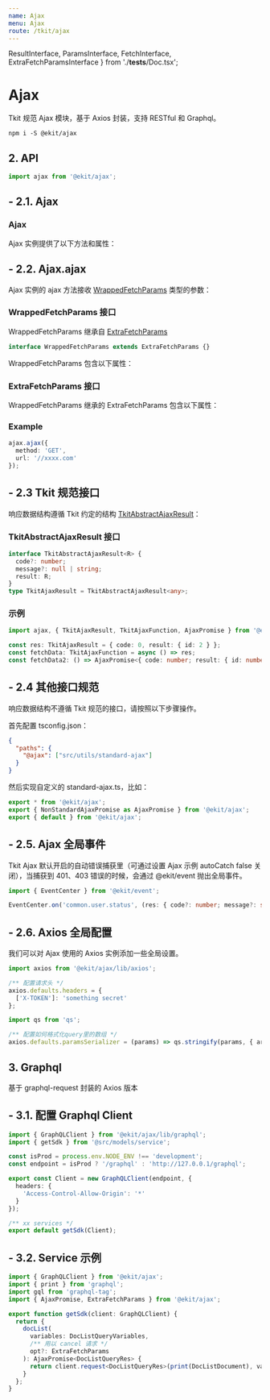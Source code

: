 ```yaml
---
name: Ajax
menu: Ajax
route: /tkit/ajax
---
```


  ResultInterface,
  ParamsInterface,
  FetchInterface,
  ExtraFetchParamsInterface
} from './__tests__/Doc.tsx';

# Ajax

Tkit 规范 Ajax 模块，基于 Axios 封装，支持 RESTful 和 Graphql。

```shell
npm i -S @ekit/ajax
```

## 2. API

```ts
import ajax from '@ekit/ajax';
```

## - 2.1. Ajax

### Ajax

Ajax 实例提供了以下方法和属性：

<Props of={FetchInterface} />

## - 2.2. Ajax.ajax

Ajax 实例的 ajax 方法接收 [WrappedFetchParams](#wrappedfetchparams-接口) 类型的参数：

### WrappedFetchParams 接口

WrappedFetchParams 继承自 [ExtraFetchParams](#extrafetchparams-接口)

```ts
interface WrappedFetchParams extends ExtraFetchParams {}
```

WrappedFetchParams 包含以下属性：

<Props of={ParamsInterface} />

### ExtraFetchParams 接口

WrappedFetchParams 继承的 ExtraFetchParams 包含以下属性：

<Props of={ExtraFetchParamsInterface} />

### Example

```ts
ajax.ajax({
  method: 'GET',
  url: '//xxxx.com'
});
```

## - 2.3 Tkit 规范接口

响应数据结构遵循 Tkit 约定的结构 [TkitAbstractAjaxResult](#tkitabstractajaxresult-接口)：

### TkitAbstractAjaxResult 接口

```ts
interface TkitAbstractAjaxResult<R> {
  code?: number;
  message?: null | string;
  result: R;
}
type TkitAjaxResult = TkitAbstractAjaxResult<any>;
```

<Props of={ResultInterface} />

### 示例

```ts
import ajax, { TkitAjaxResult, TkitAjaxFunction, AjaxPromise } from '@ekit/ajax';

const res: TkitAjaxResult = { code: 0, result: { id: 2 } };
const fetchData: TkitAjaxFunction = async () => res;
const fetchData2: () => AjaxPromise<{ code: number; result: { id: number } }> = async () => res;
```

## - 2.4 其他接口规范

响应数据结构不遵循 Tkit 规范的接口，请按照以下步骤操作。

首先配置 tsconfig.json：

```json
{
  "paths": {
    "@ajax": ["src/utils/standard-ajax"]
  }
}
```

然后实现自定义的 standard-ajax.ts，比如：

```ts
export * from '@ekit/ajax';
export { NonStandardAjaxPromise as AjaxPromise } from '@ekit/ajax';
export { default } from '@ekit/ajax';
```

## - 2.5. Ajax 全局事件

Tkit Ajax 默认开启的自动错误捕获里（可通过设置 Ajax 示例 autoCatch false 关闭），当捕获到 401、403 错误的时候，会通过 @ekit/event 抛出全局事件。

```ts
import { EventCenter } from '@ekit/event';

EventCenter.on('common.user.status', (res: { code?: number; message?: string }) => {});
```

## - 2.6. Axios 全局配置

我们可以对 Ajax 使用的 Axios 实例添加一些全局设置。

```ts
import axios from '@ekit/ajax/lib/axios';

/** 配置请求头 */
axios.defaults.headers = {
  ['X-TOKEN']: 'something secret'
};

import qs from 'qs';

/** 配置如何格式化query里的数组 */
axios.defaults.paramsSerializer = (params) => qs.stringify(params, { arrayFormat: 'repeat' });
```

## 3. Graphql

基于 graphql-request 封装的 Axios 版本

## - 3.1. 配置 Graphql Client

```ts
import { GraphQLClient } from '@ekit/ajax/lib/graphql';
import { getSdk } from '@src/models/service';

const isProd = process.env.NODE_ENV !== 'development';
const endpoint = isProd ? '/graphql' : 'http://127.0.0.1/graphql';

export const Client = new GraphQLClient(endpoint, {
  headers: {
    'Access-Control-Allow-Origin': '*'
  }
});

/** xx services */
export default getSdk(Client);
```

## - 3.2. Service 示例

```ts
import { GraphQLClient } from '@ekit/ajax';
import { print } from 'graphql';
import gql from 'graphql-tag';
import { AjaxPromise, ExtraFetchParams } from '@ekit/ajax';

export function getSdk(client: GraphQLClient) {
  return {
    docList(
      variables: DocListQueryVariables,
      /** 用以 cancel 请求 */
      opt?: ExtraFetchParams
    ): AjaxPromise<DocListQueryRes> {
      return client.request<DocListQueryRes>(print(DocListDocument), variables, opt);
    }
  };
}
```
